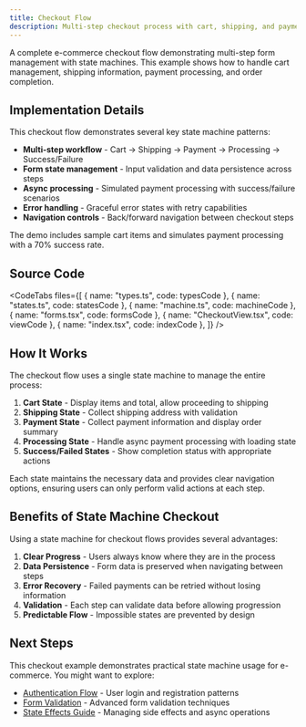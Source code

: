```yaml
---
title: Checkout Flow
description: Multi-step checkout process with cart, shipping, and payment
---
```



A complete e-commerce checkout flow demonstrating multi-step form management with state machines. This example shows how to handle cart management, shipping information, payment processing, and order completion.

<div className="not-content">
  <CheckoutExample client:visible />
</div>

## Implementation Details

This checkout flow demonstrates several key state machine patterns:

- **Multi-step workflow** - Cart → Shipping → Payment → Processing → Success/Failure
- **Form state management** - Input validation and data persistence across steps
- **Async processing** - Simulated payment processing with success/failure scenarios
- **Error handling** - Graceful error states with retry capabilities
- **Navigation controls** - Back/forward navigation between checkout steps

The demo includes sample cart items and simulates payment processing with a 70% success rate.

## Source Code

<CodeTabs
  files={[
    { name: "types.ts", code: typesCode },
    { name: "states.ts", code: statesCode },
    { name: "machine.ts", code: machineCode },
    { name: "forms.tsx", code: formsCode },
    { name: "CheckoutView.tsx", code: viewCode },
    { name: "index.tsx", code: indexCode },
  ]}
/>

## How It Works

The checkout flow uses a single state machine to manage the entire process:

1. **Cart State** - Display items and total, allow proceeding to shipping
2. **Shipping State** - Collect shipping address with validation
3. **Payment State** - Collect payment information and display order summary
4. **Processing State** - Handle async payment processing with loading state
5. **Success/Failed States** - Show completion status with appropriate actions

Each state maintains the necessary data and provides clear navigation options, ensuring users can only perform valid actions at each step.

## Benefits of State Machine Checkout

Using a state machine for checkout flows provides several advantages:

1. **Clear Progress** - Users always know where they are in the process
2. **Data Persistence** - Form data is preserved when navigating between steps
3. **Error Recovery** - Failed payments can be retried without losing information
4. **Validation** - Each step can validate data before allowing progression
5. **Predictable Flow** - Impossible states are prevented by design

## Next Steps

This checkout example demonstrates practical state machine usage for e-commerce. You might want to explore:

- [Authentication Flow](/examples/auth-flow) - User login and registration patterns
- [Form Validation](/examples/form) - Advanced form validation techniques
- [State Effects Guide](/guides/effects) - Managing side effects and async operations
